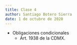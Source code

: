 ```yaml
---
title: Clase 4
author: Santiago Botero Sierra
date: 1 de octubre de 2020
---
```


+ Obligaciones condicionales
	- Art. 1938 de la CDMX.

